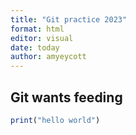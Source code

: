 ```yaml
---
title: "Git practice 2023"
format: html
editor: visual
date: today
author: amyeycott
---
```


## Git wants feeding

```r
print("hello world")
```
